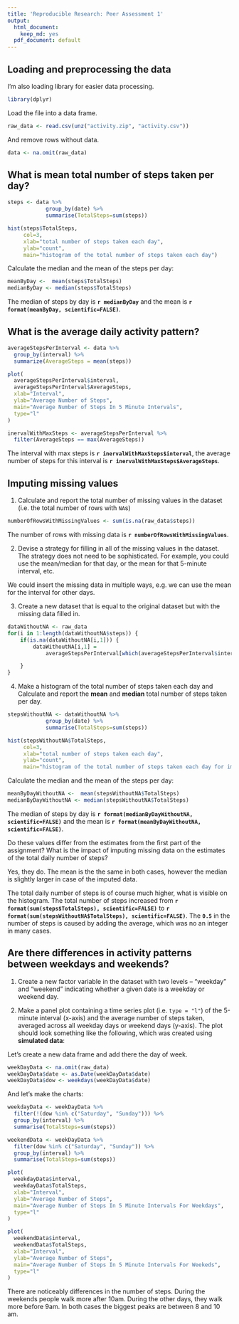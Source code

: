 ```yaml
---
title: 'Reproducible Research: Peer Assessment 1'
output:
  html_document:
    keep_md: yes
  pdf_document: default
---
```



## Loading and preprocessing the data

I'm also loading library for easier data processing.

```r
library(dplyr)
```

Load the file into a data frame.

```r
raw_data <- read.csv(unz("activity.zip", "activity.csv"))
```

And remove rows without data.

```r
data <- na.omit(raw_data)
```

## What is mean total number of steps taken per day?

```r
steps <- data %>% 
            group_by(date) %>% 
            summarise(TotalSteps=sum(steps))

hist(steps$TotalSteps, 
     col=3,
     xlab="total number of steps taken each day", 
     ylab="count", 
     main="histogram of the total number of steps taken each day")
```

Calculate the median and the mean of the steps per day:

```r

meanByDay <-  mean(steps$TotalSteps)
medianByDay <- median(steps$TotalSteps)
```

The median of steps by day is **`r medianByDay`**
and the mean is **`r format(meanByDay, scientific=FALSE)`**.


## What is the average daily activity pattern?


```r

averageStepsPerInterval <- data %>%
  group_by(interval) %>%
  summarize(AverageSteps = mean(steps))

plot(
  averageStepsPerInterval$interval,
  averageStepsPerInterval$AverageSteps,
  xlab="Interval",
  ylab="Average Number of Steps",
  main="Average Number of Steps In 5 Minute Intervals",
  type="l"
)
```

```r
inervalWithMaxSteps <- averageStepsPerInterval %>%
  filter(AverageSteps == max(AverageSteps))
```

The interval with max steps is **`r inervalWithMaxSteps$interval`**, 
the average number of steps for this interval is **`r inervalWithMaxSteps$AverageSteps`**.


## Imputing missing values

1. Calculate and report the total number of missing values in the dataset (i.e. the total number of rows with `NA`s)

```r
numberOfRowsWithMissingValues <- sum(is.na(raw_data$steps))
```

The number of rows with missing data is **`r numberOfRowsWithMissingValues`**.

2. Devise a strategy for filling in all of the missing values in the dataset. The strategy does not need to be sophisticated. For example, you could use the mean/median for that day, or the mean for that 5-minute interval, etc.

We could insert the missing data in multiple ways, e.g. we can use the mean
for the interval for other days.

3. Create a new dataset that is equal to the original dataset but with the missing data filled in.

```r
dataWithoutNA <- raw_data
for(i in 1:length(dataWithoutNA$steps)) { 
    if(is.na(dataWithoutNA[i,1])) {
        dataWithoutNA[i,1] = 
            averageStepsPerInterval[which(averageStepsPerInterval$interval == dataWithoutNA[i,3]),][[2]]

    }
}
```


4. Make a histogram of the total number of steps taken each day and Calculate and report the **mean** and **median** total number of steps taken per day. 

```r
stepsWithoutNA <- dataWithoutNA %>% 
            group_by(date) %>% 
            summarise(TotalSteps=sum(steps))

hist(stepsWithoutNA$TotalSteps, 
     col=3,
     xlab="total number of steps taken each day", 
     ylab="count", 
     main="histogram of the total number of steps taken each day for imputed data")
```

Calculate the median and the mean of the steps per day:

```r

meanByDayWithoutNA <-  mean(stepsWithoutNA$TotalSteps)
medianByDayWithoutNA <- median(stepsWithoutNA$TotalSteps)
```

The median of steps by day is **`r format(medianByDayWithoutNA, scientific=FALSE)`**
and the mean is **`r format(meanByDayWithoutNA, scientific=FALSE)`**.

Do these values differ from the estimates from the first part of the assignment? What is the impact of imputing missing data on the estimates of the total daily number of steps?

Yes, they do. The mean is the the same in both cases, however the median is
slightly larger in case of the imputed data.

The total daily number of steps is of course much higher, what is visible on the histogram.
The total number of steps increased from **`r format(sum(steps$TotalSteps), scientific=FALSE)`** to **`r format(sum(stepsWithoutNA$TotalSteps), scientific=FALSE)`**.
The **`0.5`** in the number of steps is caused by adding the average, which was no an integer in many cases.

## Are there differences in activity patterns between weekdays and weekends?


1. Create a new factor variable in the dataset with two levels -- "weekday" and "weekend" indicating whether a given date is a weekday or weekend day.

1. Make a panel plot containing a time series plot (i.e. `type = "l"`) of the 5-minute interval (x-axis) and the average number of steps taken, averaged across all weekday days or weekend days (y-axis). The plot should look something like the following, which was created using **simulated data**:

Let's create a new data frame and add there the day of week.
```r
weekDayData <- na.omit(raw_data)
weekDayData$date <- as.Date(weekDayData$date)
weekDayData$dow <- weekdays(weekDayData$date)
```

And let's make the charts:

```r

weekdayData <- weekDayData %>% 
  filter(!(dow %in% c("Saturday", "Sunday"))) %>% 
  group_by(interval) %>% 
  summarise(TotalSteps=sum(steps))

weekendData <- weekDayData %>% 
  filter(dow %in% c("Saturday", "Sunday")) %>% 
  group_by(interval) %>% 
  summarise(TotalSteps=sum(steps))

plot(
  weekdayData$interval,
  weekdayData$TotalSteps,
  xlab="Interval",
  ylab="Average Number of Steps",
  main="Average Number of Steps In 5 Minute Intervals For Weekdays",
  type="l"
)

plot(
  weekendData$interval,
  weekendData$TotalSteps,
  xlab="Interval",
  ylab="Average Number of Steps",
  main="Average Number of Steps In 5 Minute Intervals For Weekeds",
  type="l"
)
```

There are noticeably differences in the number of steps. During the weekends people walk more after 10am. During the other days, they walk more before 9am. In both cases the biggest peaks are between 8 and 10 am.
